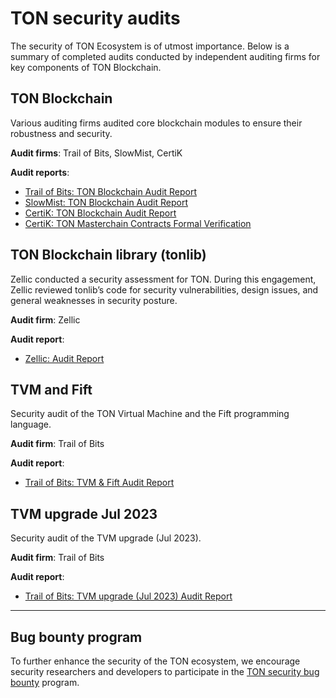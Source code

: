 
# TON security audits

The security of TON Ecosystem is of utmost importance. Below is a summary of completed audits conducted by independent auditing firms for key components of TON Blockchain.

## TON Blockchain

Various auditing firms audited core blockchain modules to ensure their robustness and security.

**Audit firms**: Trail of Bits, SlowMist, CertiK

**Audit reports**:
- [Trail of Bits: TON Blockchain Audit Report](https://docs.ton.org/audits/TON_Blockchain_ToB.pdf)
- [SlowMist: TON Blockchain Audit Report](https://docs.ton.org/audits/TON_Blockchain_SlowMist.pdf)
- [CertiK: TON Blockchain Audit Report](https://docs.ton.org/audits/TON_Blockchain_CertiK.pdf)
- [CertiK: TON Masterchain Contracts Formal Verification](https://docs.ton.org/audits/TON_Blockchain_Formal_Verification_CertiK.pdf)

## TON Blockchain library (tonlib)

Zellic conducted a security assessment for TON. During this engagement, Zellic reviewed tonlib’s code for security vulnerabilities, design issues, and general weaknesses in security posture.

**Audit firm**: Zellic

**Audit report**:
- [Zellic: Audit Report](https://docs.ton.org/audits/TON_Blockchain_tonlib_Zellic.pdf)

## TVM and Fift

Security audit of the TON Virtual Machine and the Fift programming language.

**Audit firm**: Trail of Bits

**Audit report**:
- [Trail of Bits: TVM & Fift Audit Report](https://docs.ton.org/audits/TVM_and_Fift_ToB.pdf)

## TVM upgrade Jul 2023

Security audit of the TVM upgrade (Jul 2023).

**Audit firm**: Trail of Bits

**Audit report**:
- [Trail of Bits: TVM upgrade (Jul 2023) Audit Report](https://docs.ton.org/audits/TVM_Upgrade_ToB_2023.pdf)

---

## Bug bounty program
To further enhance the security of the TON ecosystem, we encourage security researchers and developers to participate in the [TON security bug bounty](https://github.com/ton-blockchain/bug-bounty) program.

<Feedback />
